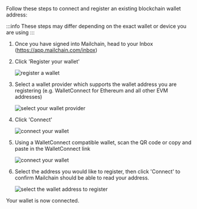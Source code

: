 Follow these steps to connect and register an existing blockchain wallet address:

:::info
These steps may differ depending on the exact wallet or device you are using
:::

1.  Once you have signed into Mailchain, head to your Inbox (https://app.mailchain.com/inbox)

1.  Click 'Register your wallet'

    <img
    	className="guides-image"
    	alt="register a wallet"
    	src="/img/user/guides/getting-started/img-register-a-wallet/register-your-wallet.png"
    />

1.  Select a wallet provider which supports the wallet address you are registering (e.g. WalletConnect for Ethereum and all other EVM addresses)

    <img
    	className="guides-image"
    	alt="select your wallet provider"
    	src="/img/user/guides/getting-started/img-register-a-wallet/select-your-wallet-provider-walletconnect.png"
    />

1.  Click 'Connect'

    <img
    	className="guides-image"
    	alt="connect your wallet"
    	src="/img/user/guides/getting-started/img-register-a-wallet/connect-your-wallet-walletconnect.png"
    />

1.  Using a WalletConnect compatible wallet, scan the QR code or copy and paste in the WalletConnect link

    <img
    	className="guides-image"
    	alt="connect your wallet"
    	src="/img/user/guides/getting-started/img-register-a-wallet/register-your-wallet-walletconnect.png"
    />

1.  Select the address you would like to register, then click 'Connect' to confirm Mailchain should be able to read your address.

    <img
    	className="guides-image"
    	alt="select the wallet address to register"
    	src="/img/user/guides/getting-started/img-register-a-wallet/select-address-to-register-walletconnect.png"
    />

Your wallet is now connected.
